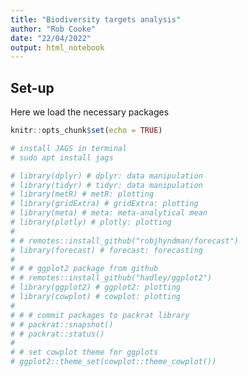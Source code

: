 ```yaml
---
title: "Biodiversity targets analysis"
author: "Rob Cooke"
date: "22/04/2022"
output: html_notebook
---
```


## Set-up ##

Here we load the necessary packages

```r
knitr::opts_chunk$set(echo = TRUE)

# install JAGS in terminal
# sudo apt install jags

# library(dplyr) # dplyr: data manipulation
# library(tidyr) # tidyr: data manipulation
# library(metR) # metR: plotting
# library(gridExtra) # gridExtra: plotting
# library(meta) # meta: meta-analytical mean
# library(plotly) # plotly: plotting
# 
# # remotes::install_github("robjhyndman/forecast")
# library(forecast) # forecast: forecasting
# 
# # # ggplot2 package from github
# # remotes::install_github("hadley/ggplot2")
# library(ggplot2) # ggplot2: plotting
# library(cowplot) # cowplot: plotting
# 
# # # commit packages to packrat library
# # packrat::snapshot()
# # packrat::status()
# 
# # set cowplot theme for ggplots
# ggplot2::theme_set(cowplot::theme_cowplot())

```

